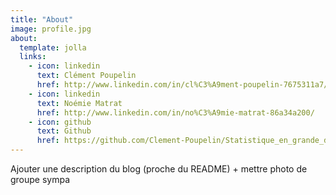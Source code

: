 ```yaml
---
title: "About"
image: profile.jpg
about:
  template: jolla
  links:
    - icon: linkedin
      text: Clément Poupelin
      href: http://www.linkedin.com/in/cl%C3%A9ment-poupelin-7675311a7/
    - icon: linkedin
      text: Noémie Matrat
      href: http://www.linkedin.com/in/no%C3%A9mie-matrat-86a34a200/
    - icon: github
      text: Github
      href: https://github.com/Clement-Poupelin/Statistique_en_grande_dimension
---
```


Ajouter une description du blog (proche du README) + mettre photo de groupe sympa


